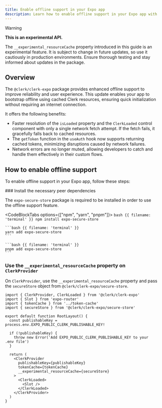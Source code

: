 ```yaml
---
title: Enable offline support in your Expo app
description: Learn how to enable offline support in your Expo app with Clerk.
---
```


> [!WARNING]
> **This is an experimental API.**
>
> The `__experimental_resourceCache` property introduced in this guide is an experimental feature. It is subject to change in future updates, so use it cautiously in production environments. Ensure thorough testing and stay informed about updates in the package.

## Overview

The `@clerk/clerk-expo` package provides enhanced offline support to improve reliability and user experience. This update enables your app to bootstrap offline using cached Clerk resources, ensuring quick initialization without requiring an internet connection.

It offers the following benefits:

- Faster resolution of the `isLoaded` property and the `ClerkLoaded` control component with only a single network fetch attempt. If the fetch fails, it gracefully falls back to cached resources.
- The `getToken` function in the `useAuth` hook now supports returning cached tokens, minimizing disruptions caused by network failures.
- Network errors are no longer muted, allowing developers to catch and handle them effectively in their custom flows.

## How to enable offline support

To enable offline support in your Expo app, follow these steps:

<Steps>
  ### Install the necessary peer dependencies

  The `expo-secure-store` package is required to be installed in order to use the offline support feature.

  <CodeBlockTabs options={["npm", "yarn", "pnpm"]}>
    ```bash {{ filename: 'terminal' }}
    npm install expo-secure-store
    ```

    ```bash {{ filename: 'terminal' }}
    yarn add expo-secure-store
    ```

    ```bash {{ filename: 'terminal' }}
    pnpm add expo-secure-store
    ```
  </CodeBlockTabs>

  ### Use the `__experimental_resourceCache` property on `ClerkProvider`

  On `ClerkProvider`, use the `__experimental_resourceCache` property and pass the `secureStore` object from `@clerk/clerk-expo/secure-store`.

  ```tsx {{ filename: 'app/_layout.tsx' }}
  import { ClerkProvider, ClerkLoaded } from '@clerk/clerk-expo'
  import { Slot } from 'expo-router'
  import { tokenCache } from '../token-cache'
  import { secureStore } from '@clerk/clerk-expo/secure-store'

  export default function RootLayout() {
    const publishableKey = process.env.EXPO_PUBLIC_CLERK_PUBLISHABLE_KEY!

    if (!publishableKey) {
      throw new Error('Add EXPO_PUBLIC_CLERK_PUBLISHABLE_KEY to your .env file')
    }

    return (
      <ClerkProvider
        publishableKey={publishableKey}
        tokenCache={tokenCache}
        __experimental_resourceCache={secureStore}
      >
        <ClerkLoaded>
          <Slot />
        </ClerkLoaded>
      </ClerkProvider>
    )
  }
  ```
</Steps>
